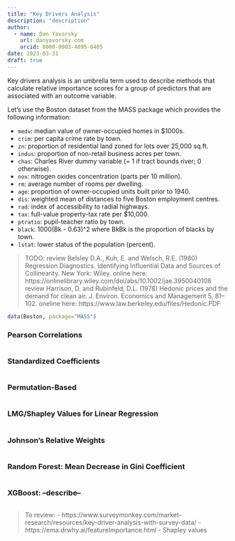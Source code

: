 ```yaml
---
title: "Key Drivers Analysis"
description: "description"
author:
  - name: Dan Yavorsky
    url: danyavorsky.com
    orcid: 0000-0003-4095-6405
date: 2023-03-31
draft: true
---
```



Key drivers analysis is an umbrella term used to describe methods that calculate relative importance scores for a group of predictors that are associated with an outcome variable.

Let's use the Boston dataset from the MASS package which provides the following information:

 - `medv`: median value of owner-occupied homes in $1000s.
 - `crim`: per capita crime rate by town.
 - `zn`: proportion of residential land zoned for lots over 25,000 sq.ft.
 - `indus`: proportion of non-retail business acres per town.
 - `chas`: Charles River dummy variable (= 1 if tract bounds river; 0 otherwise).
 - `nox`: nitrogen oxides concentration (parts per 10 million).
 - `rm`: average number of rooms per dwelling.
 - `age`: proportion of owner-occupied units built prior to 1940.
 - `dis`: weighted mean of distances to five Boston employment centres.
 - `rad`: index of accessibility to radial highways.
 - `tax`: full-value property-tax rate per $10,000.
 - `ptratio`: pupil-teacher ratio by town.
 - `black`: 1000(Bk - 0.63)^2 where BkBk is the proportion of blacks by town.
 - `lstat`: lower status of the population (percent).




> TODO: 
> review Belsley D.A., Kuh, E. and Welsch, R.E. (1980) Regression Diagnostics. Identifying Influential Data and Sources of Collinearity. New York: Wiley. 
> online here: https://onlinelibrary.wiley.com/doi/abs/10.1002/jae.3950040108
> review Harrison, D. and Rubinfeld, D.L. (1978) Hedonic prices and the demand for clean air. J. Environ. Economics and Management 5, 81–102.
> oneline here: https://www.law.berkeley.edu/files/Hedonic.PDF


```r
data(Boston, package="MASS")
```

### Pearson Correlations

```r

```


### Standardized Coefficients

```r

```


### Permutation-Based

```r

```


### LMG/Shapley Values for Linear Regression

```r

```


### Johnson's Relative Weights

```r

```


### Random Forest: Mean Decrease in Gini Coefficient

```r

```


### XGBoost: --describe--

```r

```



> To review:
>  - https://www.surveymonkey.com/market-research/resources/key-driver-analysis-with-survey-data/
>  - https://ema.drwhy.ai/featureImportance.html
>  - Shapley values

